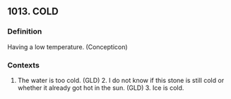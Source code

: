 ## 1013. COLD
### Definition
Having a low temperature. (Concepticon)

### Contexts
1. The water is too cold. (GLD) 2. I do not know if this stone is still cold or whether it already got hot in the sun. (GLD) 3. Ice is cold.

